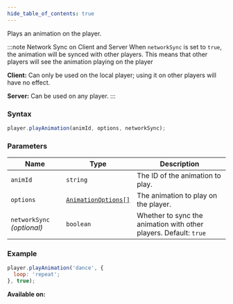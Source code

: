 ```yaml
---
hide_table_of_contents: true
---
```



Plays an animation on the player.

:::note Network Sync on Client and Server
When `networkSync` is set to `true`, the animation will be synced with other players. This means that other players will see the animation playing on the player

**Client:** Can only be used on the local player; using it on other players will have no effect.

**Server:** Can be used on any player.
:::

### Syntax

```js
player.playAnimation(animId, options, networkSync);
```

### Parameters

| Name                       | Type                                                | Description                                                       |
| -------------------------- | --------------------------------------------------- | ----------------------------------------------------------------- |
| `animId`                   | `string`                                            | The ID of the animation to play.                                  |
| `options`                  | [`AnimationOptions[]`](/sdk/types/AnimationOptions) | The animation to play on the player.                              |
| `networkSync` _(optional)_ | `boolean`                                           | Whether to sync the animation with other players. Default: `true` |

### Example

```js
player.playAnimation('dance', {
  loop: 'repeat';
}, true);
```

**Available on:** <ClientTag /> <ServerTag />
